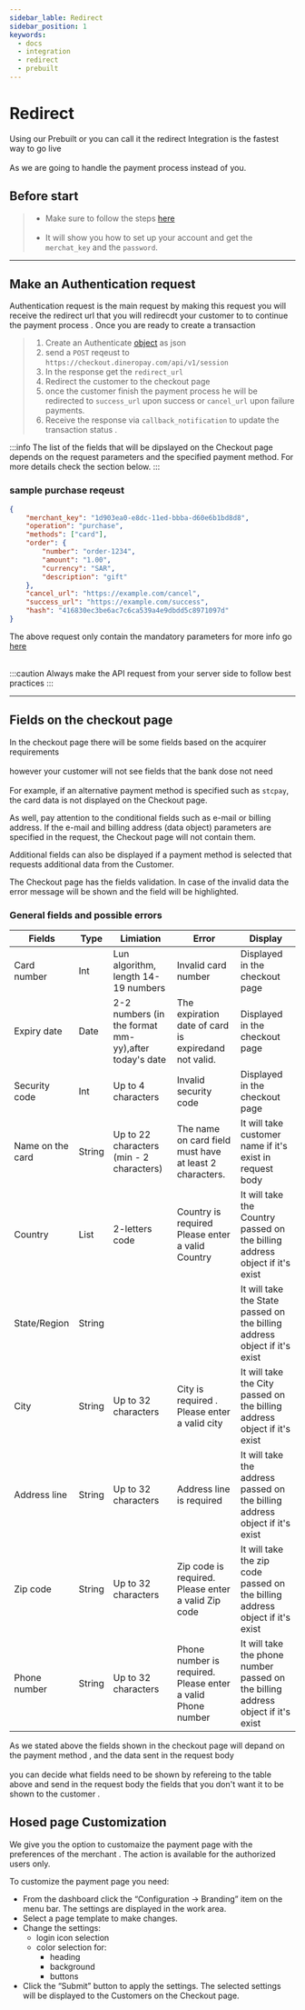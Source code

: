 ```yaml
---
sidebar_lable: Redirect
sidebar_position: 1
keywords:
  - docs
  - integration
  - redirect
  - prebuilt
---
```


# Redirect

Using our Prebuilt or you can call it the redirect Integration is the fastest way to go live <br></br>
As we are going to handle the payment process instead of you.

## Before start

> - Make sure to follow the steps [here](../../get-started#making-your-first-payment-as-easy-as-following-the-below-steps)<br></br>
> - It will show you how to set up your account and get the `merchat_key` and the `password`.

---

## Make an Authentication request

Authentication request is the main request by making this request you will receive the redirect url that you will redirecdt your customer to to continue the payment process .
Once you are ready to create a transaction

> 1. Create an Authenticate <u>[object](../../api/gateway/authentication-request)</u> as json
> 2. send a `POST` reqeust to `https://checkout.dineropay.com/api/v1/session`
> 3. In the response get the `redirect_url`
> 4. Redirect the customer to the checkout page
> 5. once the customer finish the payment process he will be redirected to `success_url` upon success or `cancel_url` upon failure payments.
> 6. Receive the response via `callback_notification` to update the transaction status .

:::info
The list of the fields that will be dipslayed on the Checkout page depends on the request parameters and the specified payment method.
For more details check the section below.
:::

### sample purchase reqeust

```json
{
	"merchant_key": "1d903ea0-e8dc-11ed-bbba-d60e6b1bd8d8",
	"operation": "purchase",
	"methods": ["card"],
	"order": {
		"number": "order-1234",
		"amount": "1.00",
		"currency": "SAR",
		"description": "gift"
	},
	"cancel_url": "https://example.com/cancel",
	"success_url": "https://example.com/success",
	"hash": "416830ec3be6ac7c6ca539a4e9dbdd5c8971097d"
}
```

The above request only contain the mandatory parameters for more info go <u>[here](../../../api/gateway/authentication-request)</u> <br></br>

:::caution
Always make the API request from your server side to follow best practices
:::

---

## Fields on the checkout page

In the checkout page there will be some fields based on the acquirer requirements <br></br>
however your customer will not see fields that the bank dose not need <br></br>
For example, if an alternative payment method is specified such as `stcpay`, the card data is not displayed on the Checkout page.

As well, pay attention to the conditional fields such as e-mail or billing address. If the e-mail and billing address (data object) parameters are specified in the request, the Checkout page will not contain them.

Additional fields can also be displayed if a payment method is selected that requests additional data from the Customer.

The Checkout page has the fields validation. In case of the invalid data the error message will be shown and the field will be highlighted.

### General fields and possible errors

| Fields           | Type   | Limiation                                            | Error                                                       | Display                                                                          |
| ---------------- | ------ | ---------------------------------------------------- | ----------------------------------------------------------- | -------------------------------------------------------------------------------- |
| Card number      | Int    | Lun algorithm, length 14-19 numbers                  | Invalid card number                                         | Displayed in the checkout page                                                   |
| Expiry date      | Date   | 2-2 numbers (in the format mm-yy),after today's date | The expiration date of card is expiredand not valid.        | Displayed in the checkout page                                                   |
| Security code    | Int    | Up to 4 characters                                   | Invalid security code                                       | Displayed in the checkout page                                                   |
| Name on the card | String | Up to 22 characters (min - 2 characters)             | The name on card field must have at least 2 characters.     | It will take customer name if it's exist in request body                         |
| Country          | List   | 2-letters code                                       | Country is required Please enter a valid Country            | It will take the Country passed on the billing address object if it's exist      |
| State/Region     | String |                                                      |                                                             | It will take the State passed on the billing address object if it's exist        |
| City             | String | Up to 32 characters                                  | City is required . Please enter a valid city                | It will take the City passed on the billing address object if it's exist         |
| Address line     | String | Up to 32 characters                                  | Address line is required                                    | It will take the address passed on the billing address object if it's exist      |
| Zip code         | String | Up to 32 characters                                  | Zip code is required. Please enter a valid Zip code         | It will take the zip code passed on the billing address object if it's exist     |
| Phone number     | String | Up to 32 characters                                  | Phone number is required. Please enter a valid Phone number | It will take the phone number passed on the billing address object if it's exist |

As we stated above the fields shown in the checkout page will depand on the payment method , and the data sent in the request body <br></br>
you can decide what fields need to be shown by refereing to the table above and send in the request body the fields that you don't want it to be shown to the customer .

## Hosed page Customization

We give you the option to customaize the payment page with the preferences of the merchant .
The action is available for the authorized users only.

To customize the payment page you need:

- From the dashboard click the “Configuration → Branding” item on the menu bar. The settings are displayed in the work area.
- Select a page template to make changes.
- Change the settings:
  - login icon selection
  - color selection for:
    - heading
    - background
    - buttons
- Click the “Submit” button to apply the settings. The selected settings will be displayed to the Customers on the Checkout page.
